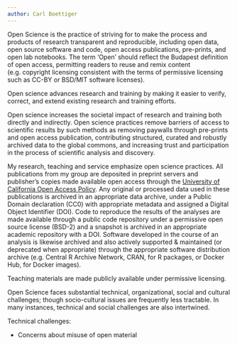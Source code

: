 ```yaml
---
author: Carl Boettiger
---
```


<!--


What is your two sentence definition of open science (or open research)? 
Why is open science important for transforming research and learning?
How can open science increase the societal impact of university research?
How is open science part of, and important for your own research, teaching, and service agendas? 
What are the important activities, structures, etc. that have supported you in pursuing open science?  
What are the major technical, organizational, social, or cultural challenges you face, particularly as related to openness and sharing within your university and academia?
If you had a senior leadership role in a university, what would you do to promote change and improve your university?
What $10M or more, risky and potentially transformative, big idea research proposal would you be writing if you had the right open science resources, and institutional support?   
-->


Open Science is the practice of striving for to make the process and products of research transparent and reproducible, including open data, open source software and code, open access publications, pre-prints, and open lab notebooks.  The term 'Open' should reflect the Budapest definition of open access, permitting readers to reuse and remix content (e.g. copyright licensing consistent with the terms of permissive licensing such as CC-BY or BSD/MIT software licenses).  

Open science advances research and training by making it easier to verify, correct, and extend existing research and training efforts.

Open science increases the societal impact of research and training both directly and indirectly. Open science practices remove barriers of access to scientific results by such methods as removing paywalls through pre-prints and open access publication, contributing structured, curated and robustly archived data to the global commons, and increasing trust and participation in the process of scientific analysis and discovery.

My research, teaching and service emphasize open science practices. All publications from my group are deposited in preprint servers and publisher's copies made available open access through the [University of California Open Access Policy](http://osc.universityofcalifornia.edu/open-access-policy/).  Any original or processed data used in these publications is archived in an appropriate data archive, under a Public Domain declaration (CC0) with appropriate metadata and assigned a Digital Object Identifier (DOI).  Code to reproduce the results of the analyses are made available through a public code repository under a permissive open source license (BSD-2) and a snapshot is archived in an appropriate academic repository with a DOI. Software developed in the course of an analysis is likewise archived and also actively supported & maintained (or deprecated when appropriate) through the appropriate software distribution archive (e.g. Central R Archive Network, CRAN, for R packages, or Docker Hub, for Docker images).  

Teaching materials are made publicly available under permissive licensing.

Open Science faces substantial technical, organizational, social and cultural challenges; though socio-cultural issues are frequently less tractable.  In many instances, technical and social challenges are also intertwined. 

Technical challenges: 

- Concerns about misuse of open material
